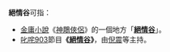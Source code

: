 '''絕情谷'''可指：
*[[金庸小說|金庸小說]]《[[神鵰俠侶|神鵰俠侶]]》的一個地方「'''[[絕情谷|絕情谷]]'''」。
*[[叱咤903|叱咤903]]節目'''《[[絕情谷_(電台節目)|絕情谷]]》'''，由[[倪震|倪震]]等主持。

{{disambig|Cat=三字作品消歧义}}